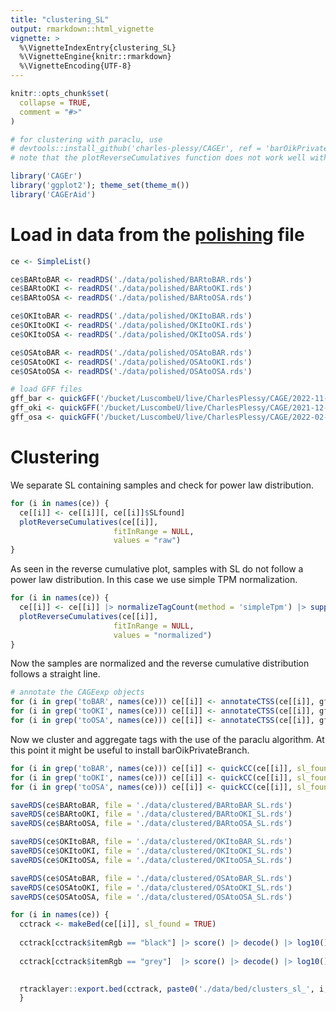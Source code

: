 ```yaml
---
title: "clustering_SL"
output: rmarkdown::html_vignette
vignette: >
  %\VignetteIndexEntry{clustering_SL}
  %\VignetteEngine{knitr::rmarkdown}
  %\VignetteEncoding{UTF-8}
---
```


```r
knitr::opts_chunk$set(
  collapse = TRUE,
  comment = "#>"
)
```

```r

# for clustering with paraclu, use
# devtools::install_github('charles-plessy/CAGEr', ref = 'barOikPrivateBranch')
# note that the plotReverseCumulatives function does not work well with this branch

library('CAGEr')
library('ggplot2'); theme_set(theme_m())
library('CAGErAid')

```


# Load in data from the [polishing](./polishing.Rmd) file

```r

ce <- SimpleList()

ce$BARtoBAR <- readRDS('./data/polished/BARtoBAR.rds')
ce$BARtoOKI <- readRDS('./data/polished/BARtoOKI.rds')
ce$BARtoOSA <- readRDS('./data/polished/BARtoOSA.rds')

ce$OKItoBAR <- readRDS('./data/polished/OKItoBAR.rds')
ce$OKItoOKI <- readRDS('./data/polished/OKItoOKI.rds')
ce$OKItoOSA <- readRDS('./data/polished/OKItoOSA.rds')

ce$OSAtoBAR <- readRDS('./data/polished/OSAtoBAR.rds')
ce$OSAtoOKI <- readRDS('./data/polished/OSAtoOKI.rds')
ce$OSAtoOSA <- readRDS('./data/polished/OSAtoOSA.rds')

```

```r

# load GFF files
gff_bar <- quickGFF('/bucket/LuscombeU/live/CharlesPlessy/CAGE/2022-11-09_Barcelona_Oik/AlignWithRNAseqPipelinePE_BAR/Bar2_p4.gm.gtf')
gff_oki <- quickGFF('/bucket/LuscombeU/live/CharlesPlessy/CAGE/2021-12-17_Okinawa_Oik/AlignWithRNAseqPipelinePE_OKI/Okinawa.genes.gtf')
gff_osa <- quickGFF('/bucket/LuscombeU/live/CharlesPlessy/CAGE/2022-02-09_Osaka_Oik/AlignWithRNAseqPipelinePE_OSA/OSKA2016v1.9.gm.gtf')

```

# Clustering

We separate SL containing samples and check for power law distribution.

```r

for (i in names(ce)) {
  ce[[i]] <- ce[[i]][, ce[[i]]$SLfound]
  plotReverseCumulatives(ce[[i]],
                       fitInRange = NULL,
                       values = "raw")
}

```

As seen in the reverse cumulative plot, samples with SL do not follow a power law distribution. In this case we use simple TPM normalization.


```r

for (i in names(ce)) {
  ce[[i]] <- ce[[i]] |> normalizeTagCount(method = 'simpleTpm') |> suppressWarnings()
  plotReverseCumulatives(ce[[i]],
                       fitInRange = NULL,
                       values = "normalized")
}

```

Now the samples are normalized and the reverse cumulative distribution follows a straight line.

```r

# annotate the CAGEexp objects
for (i in grep('toBAR', names(ce))) ce[[i]] <- annotateCTSS(ce[[i]], gff_bar) |> suppressWarnings()
for (i in grep('toOKI', names(ce))) ce[[i]] <- annotateCTSS(ce[[i]], gff_oki) |> suppressWarnings()
for (i in grep('toOSA', names(ce))) ce[[i]] <- annotateCTSS(ce[[i]], gff_osa) |> suppressWarnings()

```

Now we cluster and aggregate tags with the use of the paraclu algorithm. At this point it might be useful to install barOikPrivateBranch.

```r

for (i in grep('toBAR', names(ce))) ce[[i]] <- quickCC(ce[[i]], sl_found = TRUE, gff_bar)
for (i in grep('toOKI', names(ce))) ce[[i]] <- quickCC(ce[[i]], sl_found = TRUE, gff_oki)
for (i in grep('toOSA', names(ce))) ce[[i]] <- quickCC(ce[[i]], sl_found = TRUE, gff_osa)

```

```r

saveRDS(ce$BARtoBAR, file = './data/clustered/BARtoBAR_SL.rds')
saveRDS(ce$BARtoOKI, file = './data/clustered/BARtoOKI_SL.rds')
saveRDS(ce$BARtoOSA, file = './data/clustered/BARtoOSA_SL.rds')

saveRDS(ce$OKItoBAR, file = './data/clustered/OKItoBAR_SL.rds')
saveRDS(ce$OKItoOKI, file = './data/clustered/OKItoOKI_SL.rds')
saveRDS(ce$OKItoOSA, file = './data/clustered/OKItoOSA_SL.rds')

saveRDS(ce$OSAtoBAR, file = './data/clustered/OSAtoBAR_SL.rds')
saveRDS(ce$OSAtoOKI, file = './data/clustered/OSAtoOKI_SL.rds')
saveRDS(ce$OSAtoOSA, file = './data/clustered/OSAtoOSA_SL.rds')

```



```r

for (i in names(ce)) {
  cctrack <- makeBed(ce[[i]], sl_found = TRUE)
  
  cctrack[cctrack$itemRgb == "black"] |> score() |> decode() |> log10() |> hist(br =
                                                                                 100)
  cctrack[cctrack$itemRgb == "grey"]  |> score() |> decode() |> log10() |> hist(br =
                                                                                 100)

  rtracklayer::export.bed(cctrack, paste0('./data/bed/clusters_sl_', i, '.bed'))
  }
```
